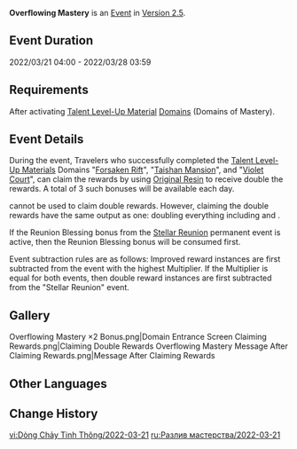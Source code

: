 {{Event
|name              = Overflowing Mastery 2022-03-21
|image             = Overflowing Mastery.png
|type              = In-Game
|time_known        = yes
|time_start        = 2022-03-21 04:00:00
|time_end          = 2022-03-28 03:59:59
|link              = https://genshin.hoyoverse.com/en/news/detail/19841
}}
{{Description|The wisdom of the land has been concentrated within [[Domains]] of late...<br />Use the power of [[Original Resin]] to cause the silver tree to bloom and receive its noble instruction.}}
'''Overflowing Mastery''' is an [[Event]] in [[Version 2.5]].

==Event Duration==
2022/03/21 04:00 - 2022/03/28 03:59

==Requirements==
After activating [[Talent Level-Up Material]] [[Domains]] (Domains of Mastery).

==Event Details==
During the event, Travelers who successfully completed the [[Talent Level-Up Materials]] Domains "[[Forsaken Rift]]", "[[Taishan Mansion]]", and "[[Violet Court]]", can claim the rewards by using [[Original Resin]] to receive double the rewards. A total of 3 such bonuses will be available each day.

{{Item|Condensed Resin|30}} cannot be used to claim double rewards. However, claiming the double rewards have the same output as one: doubling everything including {{Item|Companionship EXP|30}} and {{Item|Adventure EXP|30}}.

If the Reunion Blessing bonus from the [[Stellar Reunion]] permanent event is active, then the Reunion Blessing bonus will be consumed first.

Event subtraction rules are as follows: Improved reward instances are first subtracted from the event with the highest Multiplier. If the Multiplier is equal for both events, then double reward instances are first subtracted  from the "Stellar Reunion" event.

==Gallery==
<gallery hideaddbutton="true" captionalign="center">
Overflowing Mastery ×2 Bonus.png|Domain Entrance Screen
Claiming Rewards.png|Claiming Double Rewards
Overflowing Mastery  Message After Claiming Rewards.png|Message After Claiming Rewards
</gallery>

==Other Languages==
{{Transclude|Overflowing Mastery|Other Languages}}

==Change History==
{{Change History|2.5}}

[[vi:Dòng Chảy Tinh Thông/2022-03-21]]
[[ru:Разлив мастерства/2022-03-21]]